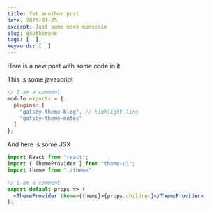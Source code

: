 ```yaml
---
title: Yet another post
date: 2020-01-25
excerpt: Just some more nonsense
slug: anotherone
tags: [  ]
keywords: [  ]
---
```


Here is a new post with some code in it

This is some javascript

```js
// I am a comment
module.exports = {
  plugins: [
    "gatsby-theme-blog", // highlight-line
    "gatsby-theme-notes"
  ]
};
```

And here is some JSX

```jsx
import React from "react";
import { ThemeProvider } from "theme-ui";
import theme from "./theme";

// I am a comment
export default props => (
  <ThemeProvider theme={theme}>{props.children}</ThemeProvider>
);
```
